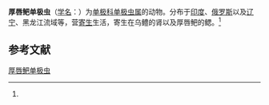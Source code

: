 {{Speciesbox
| name = 厚唇鲃单极虫
| status = 
| status_system = 
| image = 
| genus = Thelohanellus
| species = catlae
| authority = (Chakrawarty et Basu, 1958)<ref name='id9743'>{{cite web| url =http://www.bioinfo.cn/db05/BjdwSpecies.php?action=view&id=9743| title =厚唇鲃单极虫| work =《中国动物物种编目数据库》| publisher =中国科学院微生物研究所| author =中国科学院动物研究所| accessdate =2009-04-16| deadurl =yes| archiveurl =https://web.archive.org/web/20160305063633/http://www.bioinfo.cn/db05/BjdwSpecies.php?action=view&id=9743| archivedate =2016-03-05}}</ref>
}}

'''厚唇鲃单极虫'''（[[学名|学名]]：{{lang|la|''Thelohanellus catlae''}}）为[[单极科|单极科]][[单极虫属|单极虫属]]的动物。分布于[[印度|印度]]、[[俄罗斯|俄罗斯]]以及[[辽宁|辽宁]]、黑龙江流域等，营[[寄生|寄生]]生活，寄生在乌鳢的肾以及厚唇鲃的鳃。<ref name='id9743'/>

== 参考文献 ==
{{reflist}}

{{Wikispecies|Thelohanellus catlae}}
{{Taxonbar|from=Q10911005}}

[[Category:单极虫属|厚唇鲃单极虫]]


{{Cnidarian-stub}}
